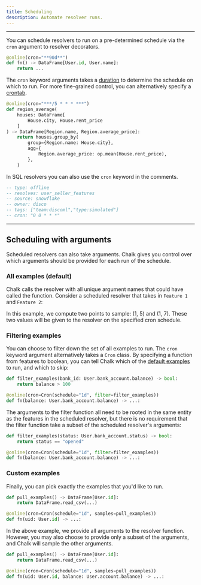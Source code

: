 ```yaml
---
title: Scheduling
description: Automate resolver runs.
---
```



---

You can schedule resolvers to run on a pre-determined schedule
via the `cron` argument to resolver decorators.

```py
@online(cron="**90d**")
def fn() -> DataFrame[User.id, User.name]:
    return ...
```

The `cron` keyword arguments takes a [duration](/api-docs#Duration)
to determine the schedule on which to run.  For more fine-grained control,
you can alternatively specify a [crontab](https://man7.org/linux/man-pages/man5/crontab.5.html).

```py
@online(cron="***/5 * * * ***")
def region_average(
    houses: DataFrame[
        House.city, House.rent_price
    ]
) -> DataFrame[Region.name, Region.average_price]:
    return houses.group_by(
        group={Region.name: House.city},
        agg={
            Region.average_price: op.mean(House.rent_price),
        },
    )
```

In SQL resolvers you can also use the `cron` keyword in the comments.

```sql
-- type: offline
-- resolves: user_seller_features
-- source: snowflake
-- owner: disco
-- tags: ["team:discoml","type:simulated"]
-- cron: "0 0 * * *"
```

---

## Scheduling with arguments

Scheduled resolvers can also take arguments.
Chalk gives you control over which arguments should be
provided for each run of the schedule.

### All examples (default)

Chalk calls the resolver with
all unique argument names that could have called the function.
Consider a scheduled resolver that takes in
`Feature 1` and `Feature 2`:

<ScheduleSampling />

In this example, we compute two points to sample:
(1, 5) and (1, 7). These two values will be given
to the resolver on the specified cron schedule.

### Filtering examples

You can choose to filter down the set of all examples to run.
The `cron` keyword argument alternatively takes a `Cron` class.
By specifying a function from features to boolean,
you can tell Chalk which of the [default examples](#all-examples-default)
to run, and which to skip:

```py
def filter_examples(bank_id: User.bank_account.balance) -> bool:
    return balance > 100

@online(cron=Cron(schedule="1d", filter=filter_examples))
def fn(balance: User.bank_account.balance) -> ...:
```

The arguments to the filter function all need to be rooted in the
same entity as the features in the scheduled resolver,
but there is no requirement that the filter function take a subset
of the scheduled resolver's arguments:

```py
def filter_examples(status: User.bank_account.status) -> bool:
    return status == "opened"

@online(cron=Cron(schedule="1d", filter=filter_examples))
def fn(balance: User.bank_account.balance) -> ...:
```

### Custom examples

Finally, you can pick exactly the examples that you'd like to run.

```py
def pull_examples() -> DataFrame[User.id]:
    return DataFrame.read_csv(...)

@online(cron=Cron(schedule="1d", samples=pull_examples))
def fn(uid: User.id) -> ...:
```

In the above example, we provide all arguments to the resolver function.
However, you may also choose to provide only a subset of the arguments,
and Chalk will sample the other arguments.

```py
def pull_examples() -> DataFrame[User.id]:
    return DataFrame.read_csv(...)

@online(cron=Cron(schedule="1d", samples=pull_examples))
def fn(uid: User.id, balance: User.account.balance) -> ...:
```
